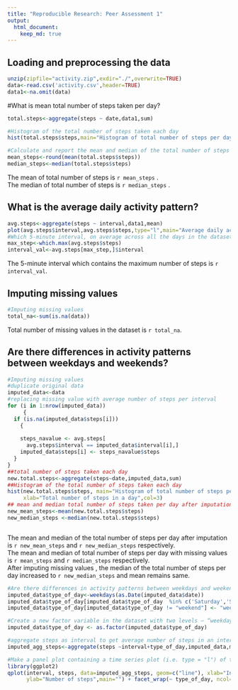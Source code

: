 ```yaml
---
title: "Reproducible Research: Peer Assessment 1"
output: 
  html_document:
    keep_md: true
---
```



## Loading and preprocessing the data
```r

unzip(zipfile="activity.zip",exdir="./",overwrite=TRUE)
data<-read.csv('activity.csv',header=TRUE)
data1<-na.omit(data)
```



#What is mean total number of steps taken per day?
```r
total.steps<-aggregate(steps ~ date,data1,sum)

#Histogram of the total number of steps taken each day
hist(total.steps$steps,main="Histogram of total number of steps per day",xlab="Total number of steps in a day",col=3)

#Calculate and report the mean and median of the total number of steps taken per day
mean_steps<-round(mean(total.steps$steps))
median_steps<-median(total.steps$steps)
```
The mean of total number of steps is `r mean_steps` .  
The median of total number of steps is `r median_steps` .

## What is the average daily activity pattern?
```r

avg.steps<-aggregate(steps ~ interval,data1,mean)
plot(avg.steps$interval,avg.steps$steps,type="l",main="Average daily activity pattern",xlab=" 5-minute interval",ylab="Average number of steps",col=2)
#Which 5-minute interval, on average across all the days in the dataset, contains the #maximum number of steps?
max_step<-which.max(avg.steps$steps)
interval_val<-avg.steps[max_step,]$interval

```

The 5-minute interval which contains the maximum number of steps is `r interval_val`.


## Imputing missing values

```r
#Imputing missing values
total_na<-sum(is.na(data))
```
Total number of missing values in the dataset is `r total_na`.

## Are there differences in activity patterns between weekdays and weekends?
```r
#Imputing missing values
#duplicate original data
imputed_data<-data
#replacing missing value with average number of steps per interval
for (i in 1:nrow(imputed_data))
     {
  if (is.na(imputed_data$steps[i])) 
    {
   
    steps_navalue <- avg.steps[
      avg.steps$interval == imputed_data$interval[i],]
    imputed_data$steps[i] <- steps_navalue$steps
  }
}
##total number of steps taken each day
new.total.steps<-aggregate(steps~date,imputed_data,sum)
##Histogram of the total number of steps taken each day
hist(new.total.steps$steps, main="Histogram of total number of steps per day (imputed)", 
     xlab="Total number of steps in a day",col=3)
## mean and median total number of steps taken per day after imputation
new_mean_steps<-mean(new.total.steps$steps)
new_median_steps <-median(new.total.steps$steps)



```
The mean and median of the total number of steps per day after imputation is `r new_mean_steps` and `r new_median_steps ` respectively.  
The  mean and median of total number of steps per day with missing values is `r mean_steps `
and `r median_steps ` respectively.  
After imputing missing values , the median of the total number of steps per day increased to `r new_median_steps ` and mean remains same.

```r
#Are there differences in activity patterns between weekdays and weekends?
imputed_data$type_of_day<-weekdays(as.Date(imputed_data$date))
imputed_data$type_of_day[imputed_data$type_of_day  %in% c('Saturday','Sunday') ] <- "weekend"
imputed_data$type_of_day[imputed_data$type_of_day != "weekend"] <- "weekday"

#Create a new factor variable in the dataset with two levels – “weekday” and “weekend” 
imputed_data$type_of_day <- as.factor(imputed_data$type_of_day)

#aggregate steps as interval to get average number of steps in an interval across all days
imputed_agg_steps<-aggregate(steps ~interval+type_of_day,imputed_data,mean)

#Make a panel plot containing a time series plot (i.e. type = "l") of the 5-minute interval #(x-axis) and the average number of steps taken, averaged across all weekday days or weekend #days (y-axis).
library(ggplot2)
qplot(interval, steps, data=imputed_agg_steps, geom=c("line"), xlab="Interval", colour=I("green"),
      ylab="Number of steps",main="") + facet_wrap(~ type_of_day, ncol=1)
```


